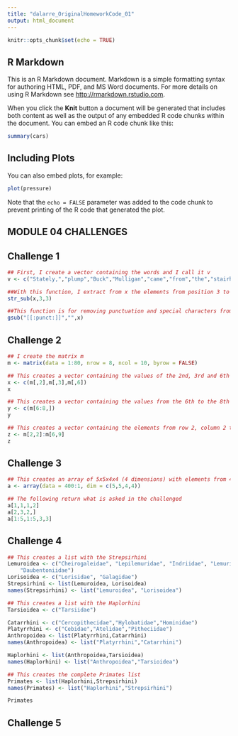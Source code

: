 ```yaml
---
title: "dalarre_OriginalHomeworkCode_01"
output: html_document
---
```


```r
knitr::opts_chunk$set(echo = TRUE)
```

## R Markdown

This is an R Markdown document. Markdown is a simple formatting syntax for authoring HTML, PDF, and MS Word documents. For more details on using R Markdown see <http://rmarkdown.rstudio.com>.

When you click the **Knit** button a document will be generated that includes both content as well as the output of any embedded R code chunks within the document. You can embed an R code chunk like this:

```r
summary(cars)
```

## Including Plots

You can also embed plots, for example:

```r
plot(pressure)
```

Note that the `echo = FALSE` parameter was added to the code chunk to prevent printing of the R code that generated the plot.


## MODULE 04 CHALLENGES

## Challenge 1

```r

## First, I create a vector containing the words and I call it v
v <- c("Stately,","plump","Buck","Mulligan","came","from","the","stairhead,","bearing","a","bowl","of","lather","on","which","a","mirror","and","a","razor","lay","crossed.")

##With this function, I extract from x the elements from position 3 to position 3, which means I extract every third element
str_sub(x,3,3)

##This function is for removing punctuation and special characters from the string
gsub("[[:punct:]]","",x)


```


## Challenge 2

```r

## I create the matrix m
m <- matrix(data = 1:80, nrow = 8, ncol = 10, byrow = FALSE)

## This creates a vector containing the values of the 2nd, 3rd and 6th column of the matrix m
x <- c(m[,2],m[,3],m[,6])
x

## This creates a vector containing the values from the 6th to the 8th row of the matrix m
y <- c(m[6:8,])
y

## This creates a vector containing the elements from row 2, column 2 to row 6, column 9 of the matrix m
z <- m[2,2]:m[6,9]
z
```


## Challenge 3

```r

## This creates an array of 5x5x4x4 (4 dimensions) with elements from 400 to 1 in a descending order
a <- array(data = 400:1, dim = c(5,5,4,4))

## The following return what is asked in the challenged
a[1,1,1,2]
a[2,3,2,]
a[1:5,1:5,3,3]

```


## Challenge 4

```r

## This creates a list with the Strepsirhini
Lemuroidea <- c("Cheirogaleidae", "Lepilemuridae", "Indriidae", "Lemuridae",
    "Daubentoniidae")
Lorisoidea <- c("Lorisidae", "Galagidae")
Strepsirhini <- list(Lemuroidea, Lorisoidea)
names(Strepsirhini) <- list("Lemuroidea", "Lorisoidea")

## This creates a list with the Haplorhini
Tarsioidea <- c("Tarsiidae")

Catarrhini <- c("Cercopithecidae","Hylobatidae","Hominidae")
Platyrrhini <- c("Cebidae","Atelidae","Pitheciidae")
Anthropoidea <- list(Platyrrhini,Catarrhini)
names(Anthropoidea) <- list("Platyrrhini","Catarrhini")

Haplorhini <- list(Anthropoidea,Tarsioidea)
names(Haplorhini) <- list("Anthropoidea","Tarsioidea")

## This creates the complete Primates list
Primates <- list(Haplorhini,Strepsirhini)
names(Primates) <- list("Haplorhini","Strepsirhini")

Primates
```


## Challenge 5

```r

```